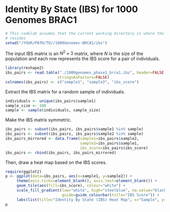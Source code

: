 # Identity By State (IBS) for 1000 Genomes BRAC1

```r
# This codelab assumes that the current working directory is where the Rmd file
# resides
setwd("/YOUR/PATH/TO//1000Genomes-BRCA1/ibs")
```

The input IBS matrix is an $N^2\times 3$ matrix, where $N$ is the size of the
population and each row represents the IBS score for a pair of individuals.

```r
library(reshape2)
ibs_pairs <- read.table("./1000genomes_phase1_brca1.ibs", header=FALSE,
                       stringsAsFactors=FALSE)
colnames(ibs_pairs) <- c("sample1", "sample2", "ibs_score")
```

Extract the IBS matrix for a random sample of individuals.

```r
individuals <- unique(ibs_pairs$sample1)
sample_size <- 100
sample <- sample(individuals, sample_size)
```

Make the IBS matrix symmetric.

```r
ibs_pairs <- subset(ibs_pairs, ibs_pairs$sample1 %in% sample)
ibs_pairs <- subset(ibs_pairs, ibs_pairs$sample2 %in% sample)
ibs_pairs_mirrored <- data.frame(sample1=ibs_pairs$sample2,
                                 sample2=ibs_pairs$sample1,
                                 ibs_score=ibs_pairs$ibs_score)
ibs_pairs <- rbind(ibs_pairs, ibs_pairs_mirrored)
```

Then, draw a heat map based on the IBS scores.

```r
require(ggplot2)
p <- ggplot(data=ibs_pairs, aes(x=sample1, y=sample2)) +
     theme(axis.ticks=element_blank(), axis.text=element_blank()) +
     geom_tile(aes(fill=ibs_score), colour="white") +
     scale_fill_gradient(low="white", high="steelblue", na.value="black",
                         guide=guide_colourbar(title="IBS Score")) +
     labs(list(title="Identity By State (IBS) Heat Map", x="Sample", y="Sample"))
p
```

